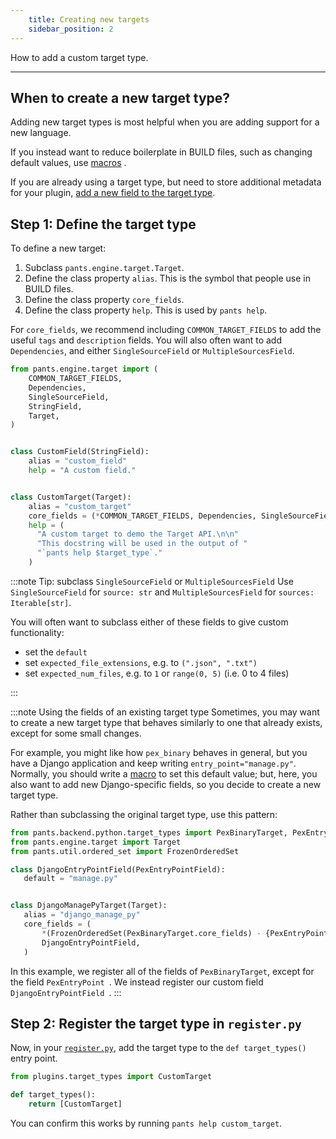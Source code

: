 ```yaml
---
    title: Creating new targets
    sidebar_position: 2
---
```


How to add a custom target type.

---

## When to create a new target type?

Adding new target types is most helpful when you are adding support for a new language.

If you instead want to reduce boilerplate in BUILD files, such as changing default values, use [macros](../macros.mdx) .

If you are already using a target type, but need to store additional metadata for your plugin, [add a new field to the target type](./extending-existing-targets.mdx).

## Step 1: Define the target type

To define a new target:

1. Subclass `pants.engine.target.Target`.
2. Define the class property `alias`. This is the symbol that people use in BUILD files.
3. Define the class property `core_fields`.
4. Define the class property `help`. This is used by `pants help`.

For `core_fields`, we recommend including `COMMON_TARGET_FIELDS` to add the useful `tags` and `description` fields. You will also often want to add `Dependencies`, and either `SingleSourceField` or `MultipleSourcesField`.

```python title="plugins/target_types.py"
from pants.engine.target import (
    COMMON_TARGET_FIELDS,
    Dependencies,
    SingleSourceField,
    StringField,
    Target,
)


class CustomField(StringField):
    alias = "custom_field"
    help = "A custom field."


class CustomTarget(Target):
    alias = "custom_target"
    core_fields = (*COMMON_TARGET_FIELDS, Dependencies, SingleSourceField, CustomField)
    help = (
      "A custom target to demo the Target API.\n\n"
      "This docstring will be used in the output of "
      "`pants help $target_type`."
    )
```

:::note Tip: subclass `SingleSourceField` or `MultipleSourcesField`
Use `SingleSourceField` for `source: str` and `MultipleSourcesField` for `sources: Iterable[str]`.

You will often want to subclass either of these fields to give custom functionality:

- set the `default`
- set `expected_file_extensions`, e.g. to `(".json", ".txt")`
- set `expected_num_files`, e.g. to `1` or `range(0, 5)` (i.e. 0 to 4 files)

:::

:::note Using the fields of an existing target type
Sometimes, you may want to create a new target type that behaves similarly to one that already exists, except for some small changes.

For example, you might like how `pex_binary` behaves in general, but you have a Django application and keep writing `entry_point="manage.py"`. Normally, you should write a [macro](../macros.mdx) to set this default value; but, here, you also want to add new Django-specific fields, so you decide to create a new target type.

Rather than subclassing the original target type, use this pattern:

```python
from pants.backend.python.target_types import PexBinaryTarget, PexEntryPointField
from pants.engine.target import Target
from pants.util.ordered_set import FrozenOrderedSet

class DjangoEntryPointField(PexEntryPointField):
   default = "manage.py"


class DjangoManagePyTarget(Target):
   alias = "django_manage_py"
   core_fields = (
       *(FrozenOrderedSet(PexBinaryTarget.core_fields) - {PexEntryPoint}),
       DjangoEntryPointField,
   )
```

In this example, we register all of the fields of `PexBinaryTarget`, except for the field `PexEntryPoint `. We instead register our custom field `DjangoEntryPointField `.
:::

## Step 2: Register the target type in `register.py`

Now, in your [`register.py`](../plugins-overview.mdx), add the target type to the `def target_types()` entry point.

```python title="plugins/register.py"
from plugins.target_types import CustomTarget

def target_types():
    return [CustomTarget]
```

You can confirm this works by running `pants help custom_target`.
